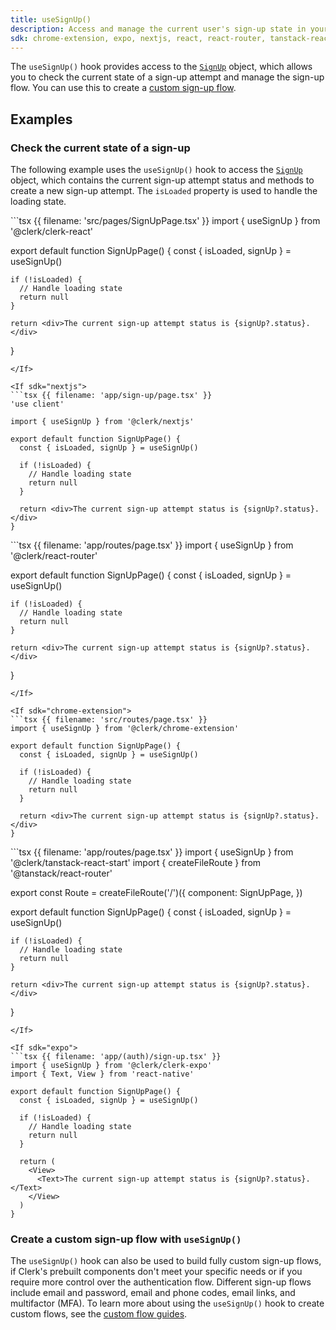 ```yaml
---
title: useSignUp()
description: Access and manage the current user's sign-up state in your React application with Clerk's useSignUp() hook.
sdk: chrome-extension, expo, nextjs, react, react-router, tanstack-react-start
---
```


The `useSignUp()` hook provides access to the [`SignUp`](/docs/reference/javascript/sign-up) object, which allows you to check the current state of a sign-up attempt and manage the sign-up flow. You can use this to create a [custom sign-up flow](/docs/guides/development/custom-flows/overview#sign-up-flow).

## Examples

### Check the current state of a sign-up

The following example uses the `useSignUp()` hook to access the [`SignUp`](/docs/reference/javascript/sign-up) object, which contains the current sign-up attempt status and methods to create a new sign-up attempt. The `isLoaded` property is used to handle the loading state.

<If sdk="react">
  ```tsx {{ filename: 'src/pages/SignUpPage.tsx' }}
  import { useSignUp } from '@clerk/clerk-react'

  export default function SignUpPage() {
    const { isLoaded, signUp } = useSignUp()

    if (!isLoaded) {
      // Handle loading state
      return null
    }

    return <div>The current sign-up attempt status is {signUp?.status}.</div>
  }
  ```
</If>

<If sdk="nextjs">
  ```tsx {{ filename: 'app/sign-up/page.tsx' }}
  'use client'

  import { useSignUp } from '@clerk/nextjs'

  export default function SignUpPage() {
    const { isLoaded, signUp } = useSignUp()

    if (!isLoaded) {
      // Handle loading state
      return null
    }

    return <div>The current sign-up attempt status is {signUp?.status}.</div>
  }
  ```
</If>

<If sdk="react-router">
  ```tsx {{ filename: 'app/routes/page.tsx' }}
  import { useSignUp } from '@clerk/react-router'

  export default function SignUpPage() {
    const { isLoaded, signUp } = useSignUp()

    if (!isLoaded) {
      // Handle loading state
      return null
    }

    return <div>The current sign-up attempt status is {signUp?.status}.</div>
  }
  ```
</If>

<If sdk="chrome-extension">
  ```tsx {{ filename: 'src/routes/page.tsx' }}
  import { useSignUp } from '@clerk/chrome-extension'

  export default function SignUpPage() {
    const { isLoaded, signUp } = useSignUp()

    if (!isLoaded) {
      // Handle loading state
      return null
    }

    return <div>The current sign-up attempt status is {signUp?.status}.</div>
  }
  ```
</If>

<If sdk="tanstack-react-start">
  ```tsx {{ filename: 'app/routes/page.tsx' }}
  import { useSignUp } from '@clerk/tanstack-react-start'
  import { createFileRoute } from '@tanstack/react-router'

  export const Route = createFileRoute('/')({
    component: SignUpPage,
  })

  export default function SignUpPage() {
    const { isLoaded, signUp } = useSignUp()

    if (!isLoaded) {
      // Handle loading state
      return null
    }

    return <div>The current sign-up attempt status is {signUp?.status}.</div>
  }
  ```
</If>

<If sdk="expo">
  ```tsx {{ filename: 'app/(auth)/sign-up.tsx' }}
  import { useSignUp } from '@clerk/clerk-expo'
  import { Text, View } from 'react-native'

  export default function SignUpPage() {
    const { isLoaded, signUp } = useSignUp()

    if (!isLoaded) {
      // Handle loading state
      return null
    }

    return (
      <View>
        <Text>The current sign-up attempt status is {signUp?.status}.</Text>
      </View>
    )
  }
  ```
</If>

### Create a custom sign-up flow with `useSignUp()`

The `useSignUp()` hook can also be used to build fully custom sign-up flows, if Clerk's prebuilt components don't meet your specific needs or if you require more control over the authentication flow. Different sign-up flows include email and password, email and phone codes, email links, and multifactor (MFA). To learn more about using the `useSignUp()` hook to create custom flows, see the [custom flow guides](/docs/guides/development/custom-flows/overview).

<Typedoc src="clerk-react/use-sign-up-return" />
